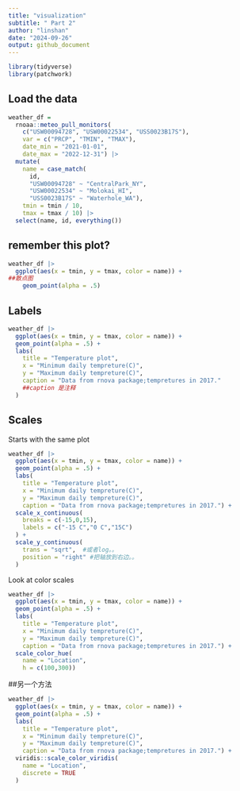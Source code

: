 ```yaml
---
title: "visualization"
subtitle: " Part 2"
author: "linshan"
date: "2024-09-26"
output: github_document
---
```

```r
library(tidyverse)
library(patchwork)
```

## Load the data
```r
weather_df = 
  rnoaa::meteo_pull_monitors(
    c("USW00094728", "USW00022534", "USS0023B17S"),
    var = c("PRCP", "TMIN", "TMAX"), 
    date_min = "2021-01-01",
    date_max = "2022-12-31") |>
  mutate(
    name = case_match(
      id, 
      "USW00094728" ~ "CentralPark_NY", 
      "USW00022534" ~ "Molokai_HI",
      "USS0023B17S" ~ "Waterhole_WA"),
    tmin = tmin / 10,
    tmax = tmax / 10) |>
  select(name, id, everything())
```

## remember this plot?
```r
weather_df |>
  ggplot(aes(x = tmin, y = tmax, color = name)) +
##散点图
    geom_point(alpha = .5)
```

## Labels
```r
weather_df |>
  ggplot(aes(x = tmin, y = tmax, color = name)) +
  geom_point(alpha = .5) +
  labs(
    title = "Temperature plot",
    x = "Minimum daily tempreture(C)",
    y = "Maximum daily tempreture(C)",
    caption = "Data from rnova package;tempretures in 2017."
    ##caption 是注释
  )
```

## Scales

Starts with the same plot
```r
weather_df |>
  ggplot(aes(x = tmin, y = tmax, color = name)) +
  geom_point(alpha = .5) +
  labs(
    title = "Temperature plot",
    x = "Minimum daily tempreture(C)",
    y = "Maximum daily tempreture(C)",
    caption = "Data from rnova package;tempretures in 2017.") +
  scale_x_continuous(
    breaks = c(-15,0,15),
    labels = c("-15 C","0 C","15C")
  ) +
  scale_y_continuous(
    trans = "sqrt",  #或者log。。
    position = "right" #把轴放到右边。。
  )
```

Look at color scales
```r
weather_df |>
  ggplot(aes(x = tmin, y = tmax, color = name)) +
  geom_point(alpha = .5) +
  labs(
    title = "Temperature plot",
    x = "Minimum daily tempreture(C)",
    y = "Maximum daily tempreture(C)",
    caption = "Data from rnova package;tempretures in 2017.") +
  scale_color_hue(
    name = "Location",
    h = c(100,300))
```

##另一个方法
```r
weather_df |>
  ggplot(aes(x = tmin, y = tmax, color = name)) +
  geom_point(alpha = .5) +
  labs(
    title = "Temperature plot",
    x = "Minimum daily tempreture(C)",
    y = "Maximum daily tempreture(C)",
    caption = "Data from rnova package;tempretures in 2017.") +
  viridis::scale_color_viridis(
    name = "Location",
    discrete = TRUE
  )
```














